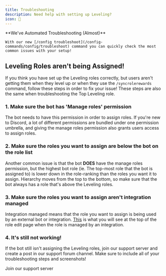 ```yaml
---
title: Troubleshooting
description: Need help with setting up Leveling?
icon: 🔧
---
```



<Callout type="info">
    **We've Automated Troubleshooting (Almost)**

    With our new [/config troubleshoot](/config-commands/config/troubleshoot) command you can quickly check the most common issues with your setup!
</Callout>

## Leveling Roles aren't being Assigned!

If you think you have set up the Leveling roles correctly, but users aren't getting them when they level up or when they use the `/syncrolerewards` command, follow these steps in order to fix your issue! These steps are also the same when troubleshooting the Top Leveling role.

### 1. Make sure the bot has 'Manage roles' permission

The bot needs to have this permission in order to assign roles. If you're new to Discord, a lot of different permissions are bundled under one permission umbrella, and giving the manage roles permission also grants users access to assign roles.

### 2. Make sure the roles you want to assign are below the bot on the role list

Another common issue is that the bot **DOES** have the manage roles permission, but the highest bot role (ie. The top-most role that the bot is assigned to) is lower down in the role-ranking than the roles you want it to assign. Hierarchy moves from the top to the bottom, so make sure that the bot always has a role that's above the Leveling roles.

### 3. Make sure the roles you want to assign aren't integration managed

Integration managed means that the role you want to assign is being used by an external bot or integration. [This](/static/docs/integration-managed-role.png) is what you will see at the top of the role edit page when the role is managed by an integration.

### 4. It's still not working!

If the bot still isn't assigning the Leveling roles, join our support server and create a post in our support forum channel. Make sure to include all of your troubleshooting steps and screenshots!

<Card href={SUPPORT_SERVER_INVITE} title="Discord">
    Join our support server
</Card>
